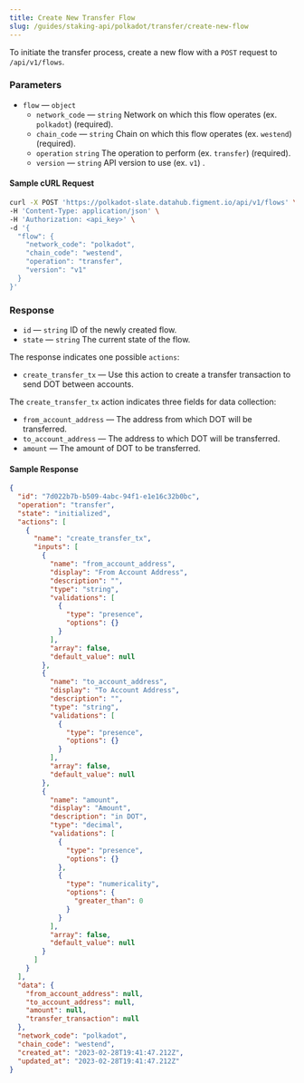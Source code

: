 ```yaml
---
title: Create New Transfer Flow
slug: /guides/staking-api/polkadot/transfer/create-new-flow
---
```


To initiate the transfer process, create a new flow with a `POST` request to `/api/v1/flows`.

### Parameters

- `flow` &mdash; `object`
  - `network_code` &mdash; `string` Network on which this flow operates (ex. `polkadot`) (required).
  - `chain_code` &mdash; `string` Chain on which this flow operates (ex. `westend`) (required).
  - `operation` `string` The operation to perform (ex. `transfer`) (required).
  - `version` &mdash; `string` API version to use (ex. `v1`) .

#### Sample cURL Request

```bash {5-10}
curl -X POST 'https://polkadot-slate.datahub.figment.io/api/v1/flows' \
-H 'Content-Type: application/json' \
-H 'Authorization: <api_key>' \
-d '{
  "flow": {
    "network_code": "polkadot",
    "chain_code": "westend",
    "operation": "transfer",
    "version": "v1"
  }
}'
```

### Response

- `id` &mdash; `string` ID of the newly created flow.
- `state` &mdash; `string` The current state of the flow.

The response indicates one possible `actions`:

- `create_transfer_tx` &mdash; Use this action to create a transfer transaction to send DOT between accounts.

The `create_transfer_tx` action indicates three fields for data collection:

- `from_account_address` &mdash; The address from which DOT will be transferred.
- `to_account_address` &mdash; The address to which DOT will be transferred.
- `amount` &mdash; The amount of DOT to be transferred.

#### Sample Response

```json {2-4,7,10,24,38}
{
  "id": "7d022b7b-b509-4abc-94f1-e1e16c32b0bc",
  "operation": "transfer",
  "state": "initialized",
  "actions": [
    {
      "name": "create_transfer_tx",
      "inputs": [
        {
          "name": "from_account_address",
          "display": "From Account Address",
          "description": "",
          "type": "string",
          "validations": [
            {
              "type": "presence",
              "options": {}
            }
          ],
          "array": false,
          "default_value": null
        },
        {
          "name": "to_account_address",
          "display": "To Account Address",
          "description": "",
          "type": "string",
          "validations": [
            {
              "type": "presence",
              "options": {}
            }
          ],
          "array": false,
          "default_value": null
        },
        {
          "name": "amount",
          "display": "Amount",
          "description": "in DOT",
          "type": "decimal",
          "validations": [
            {
              "type": "presence",
              "options": {}
            },
            {
              "type": "numericality",
              "options": {
                "greater_than": 0
              }
            }
          ],
          "array": false,
          "default_value": null
        }
      ]
    }
  ],
  "data": {
    "from_account_address": null,
    "to_account_address": null,
    "amount": null,
    "transfer_transaction": null
  },
  "network_code": "polkadot",
  "chain_code": "westend",
  "created_at": "2023-02-28T19:41:47.212Z",
  "updated_at": "2023-02-28T19:41:47.212Z"
}
```
